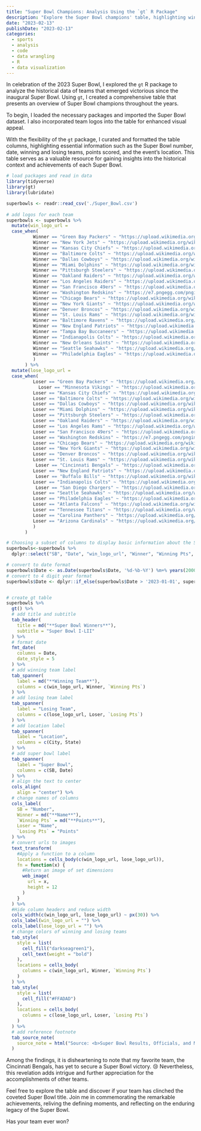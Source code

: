 ```yaml
---
title: "Super Bowl Champions: Analysis Using the `gt` R Package"
description: "Explore the Super Bowl champions' table, highlighting winners, scores, and locations, using the `gt` R package. Uncover your team's success!"
date: "2023-02-13"
publishDate: "2023-02-13"
categories:
  - sports
  - analysis
  - code
  - data wrangling
  - R
  - data visualization
---
```

```{=html}
<style>
.keywords {
  display: none !important;
}

.description{
  display: none !important;
}
</style>
```

In celebration of the 2023 Super Bowl, I explored the `gt` R package to analyze the historical data of teams that emerged victorious since the inaugural Super Bowl. Using `gt`, I created a comprehensive table that presents an overview of Super Bowl champions throughout the years.

To begin, I loaded the necessary packages and imported the Super Bowl dataset. I also incorporated team logos into the table for enhanced visual appeal.

With the flexibility of the `gt` package, I curated and formatted the table columns, highlighting essential information such as the Super Bowl number, date, winning and losing teams, points scored, and the event's location. This table serves as a valuable resource for gaining insights into the historical context and achievements of each Super Bowl.

```r
# load packages and read in data
library(tidyverse)
library(gt)
library(lubridate)

superbowls <- readr::read_csv('./Super_Bowl.csv')
 
# add logos for each team
superbowls <- superbowls %>% 
  mutate(win_logo_url = 
  case_when(
          Winner == "Green Bay Packers" ~ "https://upload.wikimedia.org/wikipedia/commons/5/50/Green_Bay_Packers_logo.svg",
          Winner == "New York Jets" ~ "https://upload.wikimedia.org/wikipedia/en/6/6b/New_York_Jets_logo.svg",
          Winner == "Kansas City Chiefs" ~ "https://upload.wikimedia.org/wikipedia/en/e/e1/Kansas_City_Chiefs_logo.svg",
          Winner == "Baltimore Colts" ~ "https://upload.wikimedia.org/wikipedia/en/1/1f/Baltimore_Colts_logo_1961-1978.gif",
          Winner == "Dallas Cowboys" ~ "https://upload.wikimedia.org/wikipedia/commons/1/15/Dallas_Cowboys.svg",
          Winner == "Miami Dolphins" ~ "https://upload.wikimedia.org/wikipedia/en/3/37/Miami_Dolphins_logo.svg",
          Winner == "Pittsburgh Steelers" ~ "https://upload.wikimedia.org/wikipedia/commons/d/de/Pittsburgh_Steelers_logo.svg",
          Winner == "Oakland Raiders" ~ "https://upload.wikimedia.org/wikipedia/en/4/48/Las_Vegas_Raiders_logo.svg",
          Winner == "Los Angeles Raiders" ~ "https://upload.wikimedia.org/wikipedia/en/4/48/Las_Vegas_Raiders_logo.svg",
          Winner == "San Francisco 49ers" ~ "https://upload.wikimedia.org/wikipedia/commons/3/3a/San_Francisco_49ers_logo.svg",
          Winner == "Washington Redskins" ~ "https://e7.pngegg.com/pngimages/193/260/png-clipart-redskins-logo-red-skins-logo-sports-nfl-football.png",
          Winner == "Chicago Bears" ~ "https://upload.wikimedia.org/wikipedia/commons/5/5c/Chicago_Bears_logo.svg",
          Winner == "New York Giants" ~ "https://upload.wikimedia.org/wikipedia/commons/6/60/New_York_Giants_logo.svg",
          Winner == "Denver Broncos" ~ "https://upload.wikimedia.org/wikipedia/en/4/44/Denver_Broncos_logo.svg",
          Winner == "St. Louis Rams" ~ "https://upload.wikimedia.org/wikipedia/en/8/8b/NFL_Rams_logo.svg",
          Winner == "Baltimore Ravens" ~ "https://upload.wikimedia.org/wikipedia/en/1/16/Baltimore_Ravens_logo.svg",
          Winner == "New England Patriots" ~ "https://upload.wikimedia.org/wikipedia/en/b/b9/New_England_Patriots_logo.svg",
          Winner == "Tampa Bay Buccaneers" ~ "https://upload.wikimedia.org/wikipedia/en/a/a2/Tampa_Bay_Buccaneers_logo.svg",
          Winner == "Indianapolis Colts" ~ "https://upload.wikimedia.org/wikipedia/commons/0/00/Indianapolis_Colts_logo.svg",
          Winner == "New Orleans Saints" ~ "https://upload.wikimedia.org/wikipedia/commons/5/50/New_Orleans_Saints_logo.svg",
          Winner == "Seattle Seahawks" ~ "https://upload.wikimedia.org/wikipedia/en/8/8e/Seattle_Seahawks_logo.svg",
          Winner == "Philadelphia Eagles" ~ "https://upload.wikimedia.org/wikipedia/en/8/8e/Philadelphia_Eagles_logo.svg"
          )
       ) %>% 
  mutate(lose_logo_url = 
  case_when(
          Loser == "Green Bay Packers" ~ "https://upload.wikimedia.org/wikipedia/commons/5/50/Green_Bay_Packers_logo.svg",
            Loser == "Minnesota Vikings" ~ "https://upload.wikimedia.org/wikipedia/en/4/48/Minnesota_Vikings_logo.svg",
          Loser == "Kansas City Chiefs" ~ "https://upload.wikimedia.org/wikipedia/en/e/e1/Kansas_City_Chiefs_logo.svg",
          Loser == "Baltimore Colts" ~ "https://upload.wikimedia.org/wikipedia/en/1/1f/Baltimore_Colts_logo_1961-1978.gif",
          Loser == "Dallas Cowboys" ~ "https://upload.wikimedia.org/wikipedia/commons/1/15/Dallas_Cowboys.svg",
          Loser == "Miami Dolphins" ~ "https://upload.wikimedia.org/wikipedia/en/3/37/Miami_Dolphins_logo.svg",
          Loser == "Pittsburgh Steelers" ~ "https://upload.wikimedia.org/wikipedia/commons/d/de/Pittsburgh_Steelers_logo.svg",
          Loser == "Oakland Raiders" ~ "https://upload.wikimedia.org/wikipedia/en/4/48/Las_Vegas_Raiders_logo.svg",
          Loser == "Los Angeles Rams" ~ "https://upload.wikimedia.org/wikipedia/en/8/8a/Los_Angeles_Rams_logo.svg",
          Loser == "San Francisco 49ers" ~ "https://upload.wikimedia.org/wikipedia/commons/3/3a/San_Francisco_49ers_logo.svg",
          Loser == "Washington Redskins" ~ "https://e7.pngegg.com/pngimages/193/260/png-clipart-redskins-logo-red-skins-logo-sports-nfl-football.png",
          Loser == "Chicago Bears" ~ "https://upload.wikimedia.org/wikipedia/commons/5/5c/Chicago_Bears_logo.svg",
          Loser == "New York Giants" ~ "https://upload.wikimedia.org/wikipedia/commons/6/60/New_York_Giants_logo.svg",
          Loser == "Denver Broncos" ~ "https://upload.wikimedia.org/wikipedia/en/4/44/Denver_Broncos_logo.svg",
          Loser == "St. Louis Rams" ~ "https://upload.wikimedia.org/wikipedia/en/8/8b/NFL_Rams_logo.svg",
           Loser == "Cincinnati Bengals" ~ "https://upload.wikimedia.org/wikipedia/commons/8/81/Cincinnati_Bengals_logo.svg",
          Loser == "New England Patriots" ~ "https://upload.wikimedia.org/wikipedia/en/b/b9/New_England_Patriots_logo.svg",
           Loser == "Buffalo Bills" ~ "https://upload.wikimedia.org/wikipedia/en/7/77/Buffalo_Bills_logo.svg",
          Loser == "Indianapolis Colts" ~ "https://upload.wikimedia.org/wikipedia/commons/0/00/Indianapolis_Colts_logo.svg",
           Loser == "San Diego Chargers" ~ "https://upload.wikimedia.org/wikipedia/en/7/72/NFL_Chargers_logo.svg",
          Loser == "Seattle Seahawks" ~ "https://upload.wikimedia.org/wikipedia/en/8/8e/Seattle_Seahawks_logo.svg",
          Loser == "Philadelphia Eagles" ~ "https://upload.wikimedia.org/wikipedia/en/8/8e/Philadelphia_Eagles_logo.svg",
          Loser == "Atlanta Falcons" ~ "https://upload.wikimedia.org/wikipedia/en/c/c5/Atlanta_Falcons_logo.svg",
          Loser == "Tennessee Titans" ~ "https://upload.wikimedia.org/wikipedia/en/c/c1/Tennessee_Titans_logo.svg",
          Loser == "Carolina Panthers" ~ "https://upload.wikimedia.org/wikipedia/en/1/1c/Carolina_Panthers_logo.svg",
          Loser == "Arizona Cardinals" ~ "https://upload.wikimedia.org/wikipedia/en/7/72/Arizona_Cardinals_logo.svg"
          )
       )

# Choosing a subset of columns to display basic information about the Super Bowl
superbowls<-superbowls %>% 
  dplyr::select("SB", "Date", "win_logo_url", "Winner", "Winning Pts", "lose_logo_url", "Loser", "Losing Pts", "City", "State")

# convert to date format
superbowls$Date <- as.Date(superbowls$Date, '%d-%b-%Y') %m+% years(2000) 
# convert to 4 digit year format
superbowls$Date <- dplyr::if_else(superbowls$Date > '2023-01-01', superbowls$Date %m-% years(100), superbowls$Date)


# create gt table  
superbowls %>% 
  gt() %>% 
  # add title and subtitle
  tab_header(
    title = md("**Super Bowl Winners**"),
    subtitle = "Super Bowl I-LII"
  ) %>%
  # format date
  fmt_date(
    columns = Date,
    date_style = 5
  ) %>%
  # add winning team label
  tab_spanner(
    label = md("**Winning Team**"),
    columns = c(win_logo_url, Winner, `Winning Pts`)
  ) %>% 
  # add losing team label
  tab_spanner(
    label = "Losing Team",
    columns = c(lose_logo_url, Loser, `Losing Pts`)
  ) %>% 
  # add location label
  tab_spanner(
    label = "Location",
    columns = c(City, State)
  ) %>% 
  # add super bowl label
  tab_spanner(
    label = "Super Bowl",
    columns = c(SB, Date)
  ) %>% 
  # align the text to center
  cols_align(
    align = "center") %>% 
  # change names of columns
  cols_label(
    SB = "Number",
    Winner = md("**Name**"),
    `Winning Pts` = md("**Points**"),
    Loser = "Name",
    `Losing Pts` = "Points"
  ) %>%
  # convert urls to images
  text_transform(
    #Apply a function to a column
    locations = cells_body(c(win_logo_url, lose_logo_url)),
    fn = function(x) {
      #Return an image of set dimensions
      web_image(
        url = x,
        height = 12
      )
    }
  ) %>%
  #Hide column headers and reduce width
  cols_width(c(win_logo_url, lose_logo_url) ~ px(30)) %>% 
  cols_label(win_logo_url = "") %>% 
  cols_label(lose_logo_url = "") %>%
  # change colors of winning and losing teams
  tab_style(
    style = list(
      cell_fill("darkseagreen1"),
      cell_text(weight = "bold")
    ),
    locations = cells_body(
      columns = c(win_logo_url, Winner, `Winning Pts`)
    )
  ) %>% 
  tab_style(
    style = list(
      cell_fill("#FFADAD")
    ),
    locations = cells_body(
      columns = c(lose_logo_url, Loser, `Losing Pts`)
    )
  ) %>% 
  # add reference footnote
  tab_source_note(
    source_note = html("Source: <b>Super Bowl Results, Officials, and MVPs</b>, dataset uploaded by user thedevastator to <a href ='https://www.kaggle.com/datasets/thedevastator/super-bowl-results-officials-and-mvps-1967-2020'>Kaggle.com</a>.")
  )
```

Among the findings, it is disheartening to note that my favorite team, the Cincinnati Bengals, has yet to secure a Super Bowl victory. 😢 Nevertheless, this revelation adds intrigue and further appreciation for the accomplishments of other teams.

Feel free to explore the table and discover if your team has clinched the coveted Super Bowl title. Join me in commemorating the remarkable achievements, reliving the defining moments, and reflecting on the enduring legacy of the Super Bowl.

Has your team ever won?
